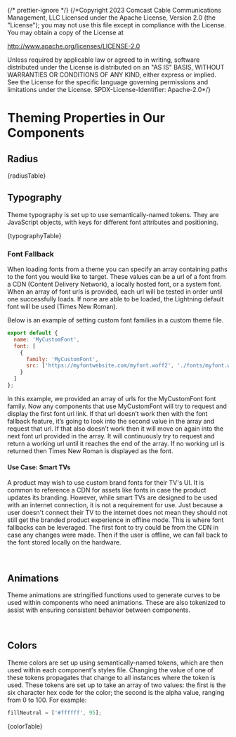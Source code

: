 ﻿{/* prettier-ignore */}
{/*Copyright 2023 Comcast Cable Communications Management, LLC
Licensed under the Apache License, Version 2.0 (the "License");
you may not use this file except in compliance with the License.
You may obtain a copy of the License at

http://www.apache.org/licenses/LICENSE-2.0

Unless required by applicable law or agreed to in writing, software
distributed under the License is distributed on an "AS IS" BASIS,
WITHOUT WARRANTIES OR CONDITIONS OF ANY KIND, either express or implied.
See the License for the specific language governing permissions and
limitations under the License.
SPDX-License-Identifier: Apache-2.0\*/}


<Meta title="Documentation / Theming/ Theme Properties" />

# Theming Properties in Our Components

## Radius

<Markdown>{radiusTable}</Markdown>

## Typography

Theme typography is set up to use semantically-named tokens. They are JavaScript objects, with keys for different font attributes and positioning.

<Markdown>{typographyTable}</Markdown>

### Font Fallback

When loading fonts from a theme you can specify an array containing paths to the font you would like to target. These values can be a url of a font from a CDN (Content Delivery Network), a locally hosted font, or a system font.
When an array of font urls is provided, each url will be tested in order until one successfully loads. If none are able to be loaded, the Lightning default font will be used (Times New Roman).

Below is an example of setting custom font families in a custom theme file.

```js
export default {
  name: 'MyCustomFont',
  font: [
    {
      family: 'MyCustomFont',
      src: ['https://myfontwebsite.com/myfont.woff2', './fonts/myfont.woff2']
    }
  ]
};
```

In this example, we provided an array of urls for the MyCustomFont font family.
Now any components that use MyCustomFont will try to request and display the first font url link.
If that url doesn’t work then with the font fallback feature, it’s going to look into the second value in the array and request that url. If that also doesn’t work then it will move on again into the next font url provided in the array. It will continuously try to request and return a working url until it reaches the end of the array.
If no working url is returned then Times New Roman is displayed as the font.

#### Use Case: Smart TVs

A product may wish to use custom brand fonts for their TV's UI. It is common to reference a CDN for assets like fonts in case the product updates its branding. However, while smart TVs are designed to be used with an internet connection, it is not a requirement for use. Just because a user doesn't connect their TV to the internet does not mean they should not still get the branded product experience in offline mode. This is where font fallbacks can be leveraged. The first font to try could be from the CDN in case any changes were made. Then if the user is offline, we can fall back to the font stored locally on the hardware.

<br />

## Animations

Theme animations are stringified functions used to generate curves to be used within components who need animations. These are also tokenized to assist with ensuring consistent behavior between components.

<br />

## Colors

Theme colors are set up using semantically-named tokens, which are then used within each component's styles file. Changing the value of one of these tokens propagates that change to all instances where the token is used.
These tokens are set up to take an array of two values: the first is the six character hex code for the color; the second is the alpha value, ranging from 0 to 100. For example:

```js
fillNeutral = ['#ffffff', 95];
```

<Markdown>{colorTable}</Markdown>

<br />
